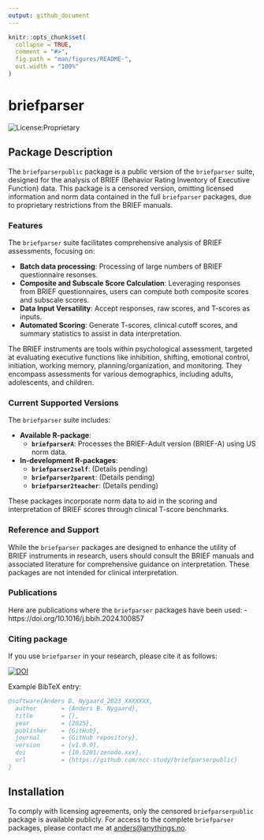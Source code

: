 ```yaml
---
output: github_document
---
```


<!-- README.md is generated from README.Rmd. Please edit that file -->
<!-- To generate README.md use devtools::build_readme() -->

```r
knitr::opts_chunk$set(
  collapse = TRUE,
  comment = "#>",
  fig.path = "man/figures/README-",
  out.width = "100%"
)
```

# briefparser

<!-- badges: start -->
![License:Proprietary](https://img.shields.io/badge/license-Proprietary-red.svg)
<!-- badges: end -->

## Package Description

The `briefparserpublic` package is a public version of the `briefparser` suite, designed for the analysis of BRIEF (Behavior Rating Inventory of Executive Function) data. This package is a censored version, omitting licensed information and norm data contained in the full `briefparser` packages, due to proprietary restrictions from the BRIEF manuals.

### Features

The `briefparser` suite facilitates comprehensive analysis of BRIEF assessments, focusing on:

- **Batch data processing**: Processing of large numbers of BRIEF questionnaire resonses.
- **Composite and Subscale Score Calculation**: Leveraging responses from BRIEF questionnaires, users can compute both composite scores and subscale scores.
- **Data Input Versatility**: Accept responses, raw scores, and T-scores as inputs.
- **Automated Scoring**: Generate T-scores, clinical cutoff scores, and summary statistics to assist in data interpretation.

The BRIEF instruments are tools within psychological assessment, targeted at evaluating executive functions like inhibition, shifting, emotional control, initiation, working memory, planning/organization, and monitoring. They encompass assessments for various demographics, including adults, adolescents, and children.

### Current Supported Versions

The `briefparser` suite includes:

- **Available R-package**:
  - **`briefparserA`**: Processes the BRIEF-Adult version (BRIEF-A) using US norm data.

- **In-development R-packages**:
  - **`briefparser2self`**: (Details pending)
  - **`briefparser2parent`**: (Details pending)
  - **`briefparser2teacher`**: (Details pending)

These packages incorporate norm data to aid in the scoring and interpretation of BRIEF scores through clinical T-score benchmarks.

### Reference and Support

While the `briefparser` packages are designed to enhance the utility of BRIEF instruments in research, users should consult the BRIEF manuals and associated literature for comprehensive guidance on interpretation. These packages are not intended for clinical interpretation.

### Publications

Here are publications where the `briefparser` packages have been used:
  - https://doi.org/10.1016/j.bbih.2024.100857

### Citing package
If you use `briefparser` in your research, please cite it as follows:

[![DOI](https://zenodo.org/badge/DOI/10.5281/zenodo.xxx.svg)](https://doi.org/10.5281/zenodo.xxx)

Example BibTeX entry:

```bibtex
@software{Anders B. Nygaard_2023_XXXXXXX,
  author       = {Anders B. Nygaard},
  title        = {},
  year         = {2025},
  publisher    = {GitHub},
  journal      = {GitHub repository},
  version      = {v1.0.0},
  doi          = {10.5281/zenodo.xxx},
  url          = {https://github.com/ncc-study/briefparserpublic}
}
```

## Installation

To comply with licensing agreements, only the censored `briefparserpublic` package is available publicly. For access to the complete `briefparser` packages, please contact me at [anders@anythings.no](mailto:anders@anythings.no).
